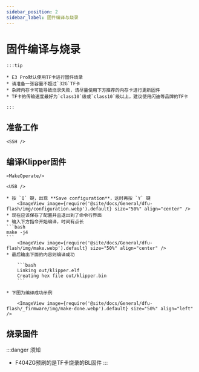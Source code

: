 ```yaml
---
sidebar_position: 2
sidebar_label: 固件编译与烧录
---
```







# 固件编译与烧录

    :::tip

    * E3 Pro默认使用TF卡进行固件烧录
    * 请准备一张容量不超过`32G`TF卡
    * 杂牌内存卡可能导致烧录失败，请尽量使用下方推荐的内存卡进行更新固件
    * TF卡的传输速度最好为`class10`级或`class10`级以上，建议使用闪迪等品牌的TF卡

    :::



## 准备工作

    <SSH />

## 编译Klipper固件

    <MakeOperate/>

    <USB />

    * 按 `Q` 键，出现 **Save configuration**，这时再按 `Y` 键
        <ImageView image={require('@site/docs/General/dfu-flash/img/configuration.webp').default} size="50%" align="center" />
    * 现在应该保存了配置并且退出到了命令行界面
    * 输入下方指令开始编译，时间有点长
    ```bash
    make -j4
    ```
        <ImageView image={require('@site/docs/General/dfu-flash/img/make.webp').default} size="50%" align="center" />
    * 最后输出下面的内容则编译成功

        ```bash
        Linking out/klipper.elf
        Creating hex file out/klipper.bin
        ```
        
    * 下图为编译成功示例

        <ImageView image={require('@site/docs/General/dfu-flash/_firmware/img/make-done.webp').default} size="50%" align="left" />

## 烧录固件

:::danger 须知
* F404ZG预刷的是TF卡烧录的BL固件
:::

    <TF />
